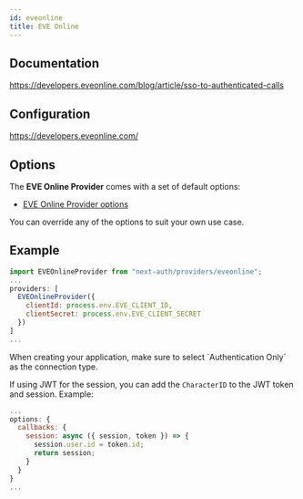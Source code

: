 ```yaml
---
id: eveonline
title: EVE Online
---
```



## Documentation

https://developers.eveonline.com/blog/article/sso-to-authenticated-calls

## Configuration

https://developers.eveonline.com/

## Options

The **EVE Online Provider** comes with a set of default options:

- [EVE Online Provider options](https://github.com/nextauthjs/next-auth/blob/main/packages/next-auth/src/providers/eveonline.ts)

You can override any of the options to suit your own use case.

## Example

```js
import EVEOnlineProvider from "next-auth/providers/eveonline";
...
providers: [
  EVEOnlineProvider({
    clientId: process.env.EVE_CLIENT_ID,
    clientSecret: process.env.EVE_CLIENT_SECRET
  })
]
...
```

<Callout>
When creating your application, make sure to select `Authentication Only` as the connection type.

If using JWT for the session, you can add the `CharacterID` to the JWT token and session. Example:

```js
...
options: {
  callbacks: {
    session: async ({ session, token }) => {
      session.user.id = token.id;
      return session;
    }
  }
}
...
```

</Callout>
